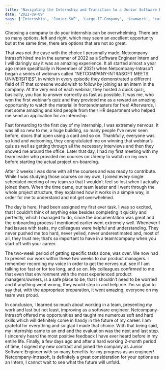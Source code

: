 ```yaml
---
title: 'Navigating the Internship and Transition to a Junior Software Engineer in a Large IT Company'
date: '2022-09-09'
tags: ['Internship', 'Junior-SWE', 'Large-IT-Company', 'teamwork', 'career']
---
```


Choosing a company to do your internship can be overwhelming. There are so many options, left and right, which may seem an excellent opportunity but at the same time, there are options that are not so great.

That was not the case with the choice I personally made. Netcompany-Intrasoft hired me in the summer of 2022 as a Software Engineer Intern and I will daringly say it was an amazing experience. It all started almost a year ago (more specifically in November of 2021) when Netcompany-Intrasoft began a series of webinars called “NETCOMPANY-INTRASOFT MEETS UNIVERSITIES”, in which in every episode they demonstrated a different field of IT that someone would wish to follow by joining as an intern in the company. At the very end of each webinar, they hosted a quick quiz;, basically, you had to answer correctly as fast as possible. It was me, who won the first webinar’s quiz and they provided me as a reward an amazing opportunity to watch the material in frontendmasters for free! Afterwards, I met some amazing and kind people from their HR department who helped me send an application for an internship.

Fast forwarding to the first day of my internship, I was extremely nervous. It was all so new to me, a huge building, so many people I’ve never seen before, doors that open using a card and so on. Thankfully, everyone was so kind and welcoming, they congratulated me on winning that webinar’s quiz as well as getting through all the necessary interviews and then they showed me around the office.  Later that day, I had my first meeting with my team leader who provided me courses on Udemy to watch on my own before starting the actual project on-boarding.

After 2 weeks I was done with all the courses and was ready to contribute. While I was studying those courses on my own, I joined every single scheduled meeting of my team so that I wouldn’t feel so lost when I actually joined them. When the time came, our team leader and I went through the whole project structure, they explained how it works in a simple way, in order for me to understand and not get overwhelmed.

The day is here, I had been assigned my first ever task. I was so excited, that I couldn’t think of anything else besides completing it quickly and perfectly, which I managed to do, since the documentation was great and the onboarding process I mentioned earlier went extremely well. Whenever I had issues with tasks, my colleagues were helpful and understanding. They never pushed me too hard, never yelled, never underestimated and, most of all, they trust me; that’s so important to have in a team/company when you start off with your career.

The two-week period of getting specific tasks done, was over. We now had to present our work within these two weeks to our product managers. I remember recording my voice in order to get the nerves out, see if I am talking too fast or for too long, and so on. My colleagues confirmed to me that even that environment with the most experienced product managers/owners, is a safe place to be, that I shouldn’t need to be worried and if anything went wrong, they would step in and help me. I’m so glad to say that, with the appropriate preparation, it went amazing, everyone on my team was proud.

In conclusion, I learned so much about working in a team, presenting my work and last but not least, improving as a software engineer. Netcompany-Intrasoft offered me opportunities and taught me numerous soft and hard skills which will definitely come in handy in the future of my career. I am grateful for everything and so glad I made that choice. With that being said, my internship came to an end and the evaluation was the next and last step. I sincerely heard the most positive feedback I have ever heard before in my entire life. Finally, a few days ago and after a hard working 2-month period of time, I signed my new contract and joined the company as Junior Software Engineer with so many benefits for my progress as an engineer! Netcompany-Intrasoft, is definitely a great consideration for your options as an Intern, I cannot wait to see what the future will unfold.
